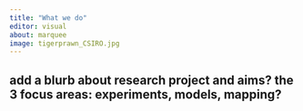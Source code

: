 ```yaml
---
title: "What we do"
editor: visual
about: marquee
image: tigerprawn_CSIRO.jpg
---
```

add a blurb about research project and aims? the 3 focus areas: experiments, models, mapping?
---
